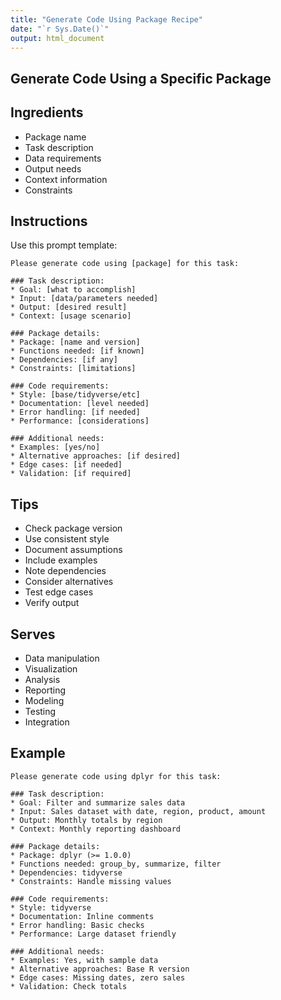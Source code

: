 ```yaml
---
title: "Generate Code Using Package Recipe"
date: "`r Sys.Date()`"
output: html_document
---
```


## Generate Code Using a Specific Package {#package-code}

## Ingredients

* Package name
* Task description
* Data requirements
* Output needs
* Context information
* Constraints

## Instructions

Use this prompt template:

````
Please generate code using [package] for this task:

### Task description:
* Goal: [what to accomplish]
* Input: [data/parameters needed]
* Output: [desired result]
* Context: [usage scenario]

### Package details:
* Package: [name and version]
* Functions needed: [if known]
* Dependencies: [if any]
* Constraints: [limitations]

### Code requirements:
* Style: [base/tidyverse/etc]
* Documentation: [level needed]
* Error handling: [if needed]
* Performance: [considerations]

### Additional needs:
* Examples: [yes/no]
* Alternative approaches: [if desired]
* Edge cases: [if needed]
* Validation: [if required]
````

## Tips

* Check package version
* Use consistent style
* Document assumptions
* Include examples
* Note dependencies
* Consider alternatives
* Test edge cases
* Verify output

## Serves

* Data manipulation
* Visualization
* Analysis
* Reporting
* Modeling
* Testing
* Integration

## Example

````
Please generate code using dplyr for this task:

### Task description:
* Goal: Filter and summarize sales data
* Input: Sales dataset with date, region, product, amount
* Output: Monthly totals by region
* Context: Monthly reporting dashboard

### Package details:
* Package: dplyr (>= 1.0.0)
* Functions needed: group_by, summarize, filter
* Dependencies: tidyverse
* Constraints: Handle missing values

### Code requirements:
* Style: tidyverse
* Documentation: Inline comments
* Error handling: Basic checks
* Performance: Large dataset friendly

### Additional needs:
* Examples: Yes, with sample data
* Alternative approaches: Base R version
* Edge cases: Missing dates, zero sales
* Validation: Check totals
````

